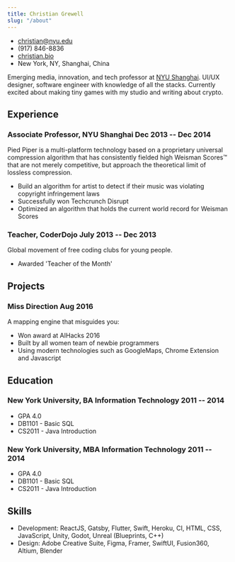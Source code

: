 ```yaml
---
title: Christian Grewell
slug: "/about"
---
```

<!-- The unordered list immediately after the h1 will be formatted on a single
line. It is intended to be used for contact details -->
- <christian@nyu.edu>
- (917) 846-8836
- [christian.bio](http://christian.bio)
- New York, NY, Shanghai, China

<!-- The paragraph after the h1 and ul and before the first h2 is optional. It
is intended to be used for a short summary. -->
Emerging media, innovation, and tech professor at [NYU Shanghai](shanghai.nyu.edu). UI/UX designer, software engineer with knowledge of all the stacks. Currently excited about making tiny games with my studio and writing about crypto. 

## Experience

<!-- You have to wrap the "left" and "right" half of these headings in spans by
hand -->
### <span>Associate Professor, NYU Shanghai</span> <span>Dec 2013 -- Dec 2014</span>

Pied Piper is a multi-platform technology based on a proprietary universal
compression algorithm that has consistently fielded high Weisman Scores™ that
are not merely competitive, but approach the theoretical limit of lossless
compression.

 - Build an algorithm for artist to detect if their music was violating
   copyright infringement laws
 - Successfully won Techcrunch Disrupt
 - Optimized an algorithm that holds the current world record for Weisman Scores

### <span>Teacher, CoderDojo</span> <span>July 2013 -- Dec 2013</span>

Global movement of free coding clubs for young people.

 - Awarded 'Teacher of the Month'

## Projects

### <span>Miss Direction</span> <span>Aug 2016</span>

A mapping engine that misguides you:

   - Won award at AIHacks 2016
   - Built by all women team of newbie programmers
   - Using modern technologies such as GoogleMaps, Chrome Extension and Javascript

## Education

### <span>New York University, BA Information Technology</span> <span>2011 -- 2014</span>

  - GPA 4.0
  - DB1101 - Basic SQL
  - CS2011 - Java Introduction

### <span>New York University, MBA Information Technology</span> <span>2011 -- 2014</span>

  - GPA 4.0
  - DB1101 - Basic SQL
  - CS2011 - Java Introduction

## Skills

 - Development: ReactJS, Gatsby, Flutter, Swift, Heroku, CI, HTML, CSS, JavaScript, Unity, Godot, Unreal (Blueprints, C++)
 - Design: Adobe Creative Suite, Figma, Framer, SwiftUI, Fusion360, Altium, Blender
